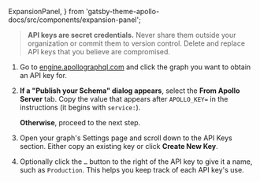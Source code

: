   ExpansionPanel,
} from 'gatsby-theme-apollo-docs/src/components/expansion-panel';

<ExpansionPanel title="How to obtain a graph API key">

> **API keys are secret credentials.** Never share them outside your organization or commit them to version control. Delete and replace API keys that you believe are compromised.

1. Go to [engine.apollographql.com](https://engine.apollographql.com/) and click the graph you want to obtain an API key for.

2. **If a "Publish your Schema" dialog appears**, select the **From Apollo Server** tab. Copy the value that appears after `APOLLO_KEY=` in the instructions (it begins with `service:`).

    **Otherwise**, proceed to the next step.

2. Open your graph's Settings page and scroll down to the API Keys section. Either copy an existing key or click **Create New Key**.

3. Optionally click the `…` button to the right of the API key to give it a name, such as `Production`. This helps you keep track of each API key's use.

</ExpansionPanel>
